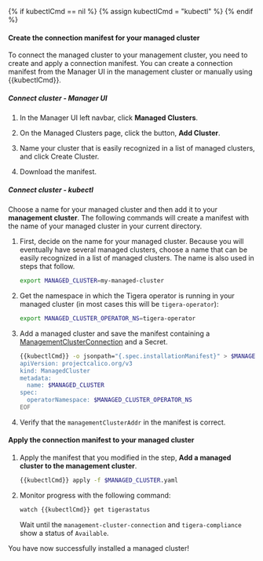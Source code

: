 {% if kubectlCmd == nil %} {% assign kubectlCmd = "kubectl" %} {% endif %}

#### Create the connection manifest for your managed cluster
To connect the managed cluster to your management cluster, you need to create and apply a connection manifest. You
can create a connection manifest from the Manager UI in the management cluster or manually using {{kubectlCmd}}.

##### Connect cluster - Manager UI

1. In the Manager UI left navbar, click **Managed Clusters**.

1. On the Managed Clusters page, click the button, **Add Cluster**.

1. Name your cluster that is easily recognized in a list of managed clusters, and click Create Cluster.

1. Download the manifest.

##### Connect cluster - kubectl

Choose a name for your managed cluster and then add it to your **management cluster**. The following commands will
create a manifest with the name of your managed cluster in your current directory.

1. First, decide on the name for your managed cluster. Because you will eventually have several managed clusters, choose a name that can be easily recognized in a list of managed clusters. The name is also used in steps that follow.
   ```bash
   export MANAGED_CLUSTER=my-managed-cluster
   ```

1. Get the namespace in which the Tigera operator is running in your managed cluster (in most cases this will be `tigera-operator`):
   ```bash
   export MANAGED_CLUSTER_OPERATOR_NS=tigera-operator
   ```

1. Add a managed cluster and save the manifest containing a [ManagementClusterConnection]({{site.baseurl}}/reference/installation/api#operator.tigera.io/v1.ManagementClusterConnection) and a Secret.
   ```bash
   {{kubectlCmd}} -o jsonpath="{.spec.installationManifest}" > $MANAGED_CLUSTER.yaml create -f - <<EOF
   apiVersion: projectcalico.org/v3
   kind: ManagedCluster
   metadata:
     name: $MANAGED_CLUSTER
   spec:
     operatorNamespace: $MANAGED_CLUSTER_OPERATOR_NS
   EOF
   ```

1. Verify that the `managementClusterAddr` in the manifest is correct.

#### Apply the connection manifest to your managed cluster
1. Apply the manifest that you modified in the step, **Add a managed cluster to the management cluster**.
   ```bash
   {{kubectlCmd}} apply -f $MANAGED_CLUSTER.yaml
   ```
1. Monitor progress with the following command:
   ```bash
   watch {{kubectlCmd}} get tigerastatus
   ```
   Wait until the `management-cluster-connection` and `tigera-compliance` show a status of `Available`.

You have now successfully installed a managed cluster!

